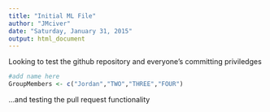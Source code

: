 ```yaml
---
title: "Initial ML File"
author: "JMciver"
date: "Saturday, January 31, 2015"
output: html_document
---
```


Looking to test the github repository and everyone's committing priviledges

```r
#add name here
GroupMembers <- c("Jordan","TWO","THREE","FOUR")

```
...and testing the pull request functionality
